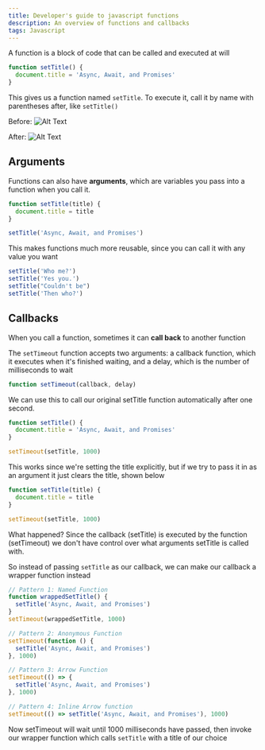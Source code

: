 ```yaml
---
title: Developer's guide to javascript functions
description: An overview of functions and callbacks
tags: Javascript
---
```


A function is a block of code that can be called and executed at will

```js numbered
function setTitle() {
  document.title = 'Async, Await, and Promises'
}
```

This gives us a function named `setTitle`. To execute it, call it by name with parentheses after, like `setTitle()`

Before: ![Alt Text](https://thepracticaldev.s3.amazonaws.com/i/cn6mlby0h94y0bl7c36n.png)

After: ![Alt Text](https://thepracticaldev.s3.amazonaws.com/i/8c55lbq0t11w1lzc7g41.png)

## Arguments

Functions can also have **arguments**, which are variables you pass into a function when you call it.

```js numbered
function setTitle(title) {
  document.title = title
}

setTitle('Async, Await, and Promises')
```

This makes functions much more reusable, since you can call it with any value you want

```js numbered
setTitle('Who me?')
setTitle('Yes you.')
setTitle("Couldn't be")
setTitle('Then who?')
```

## Callbacks

When you call a function, sometimes it can **call back** to another function

The `setTimeout` function accepts two arguments: a callback function, which it executes when it's finished waiting, and a delay, which is the number of milliseconds to wait

```js numbered
function setTimeout(callback, delay)
```

We can use this to call our original setTitle function automatically after one second.

```js numbered
function setTitle() {
  document.title = 'Async, Await, and Promises'
}

setTimeout(setTitle, 1000)
```

This works since we're setting the title explicitly, but if we try to pass it in as an argument it just clears the title, shown below

```js numbered
function setTitle(title) {
  document.title = title
}

setTimeout(setTitle, 1000)
```

What happened? Since the callback (setTitle) is executed by the function (setTimeout) we don't have control over what arguments setTitle is called with.

So instead of passing `setTitle` as our callback, we can make our callback a wrapper function instead

```js numbered
// Pattern 1: Named Function
function wrappedSetTitle() {
  setTitle('Async, Await, and Promises')
}
setTimeout(wrappedSetTitle, 1000)
```

```js numbered
// Pattern 2: Anonymous Function
setTimeout(function () {
  setTitle('Async, Await, and Promises')
}, 1000)
```

```js numbered
// Pattern 3: Arrow Function
setTimeout(() => {
  setTitle('Async, Await, and Promises')
}, 1000)
```

```js numbered
// Pattern 4: Inline Arrow function
setTimeout(() => setTitle('Async, Await, and Promises'), 1000)
```

Now setTimeout will wait until 1000 milliseconds have passed, then invoke our wrapper function which calls `setTitle` with a title of our choice
